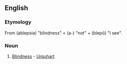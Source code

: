 ==English==

===Etymology===
From {{AGr.}} '''{{polytonic|[[ἀβλεψία]]}}''' (ablepsia) "blindness" < '''{{polytonic|[[ἀ-]]}}''' (a-) "not" + '''{{polytonic|[[βλέπω]]}}''' (blepō) "I see".

===Noun===
{{en-noun|ableps|ies}}

# {{Rare}} [[Blindness]] - [[Urquhart]]